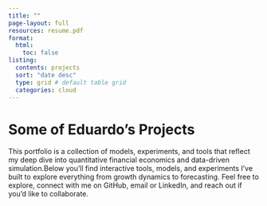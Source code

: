 ```yaml
---
title: ""
page-layout: full
resources: resume.pdf
format:
  html:
    toc: false
listing:
  contents: projects
  sort: "date desc"
  type: grid # default table grid
  categories: cloud 
---
```






# Some of Eduardo’s Projects

This portfolio is a collection of models, experiments, and tools that reflect my deep dive into quantitative financial economics and data-driven simulation.Below you’ll find interactive tools, models, and experiments I've built to explore everything from growth dynamics to forecasting. Feel free to explore, connect with me on GitHub, email or LinkedIn, and reach out if you'd like to collaborate.


